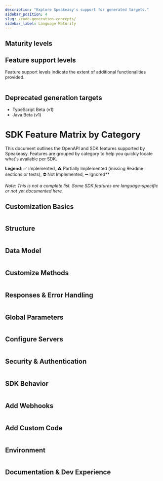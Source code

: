 ```yaml
---
description: "Explore Speakeasy's support for generated targets."
sidebar_position: 4
slug: /code-generation-concepts/
sidebar_label: Language Maturity
---
```




## Maturity levels

<Table
  data={[
    { level: "Alpha", description: "An early preview of upcoming features intended for gathering feedback. Alpha versions are less complete and likely to be unstable, with frequent updates and significant changes." },
    { level: "Beta", description: "A pre-release version that includes many features of GA but is still subject to significant modifications based on user feedback. The interface is considered stable enough for testing." },
    { level: "General availability (GA)", description: "A fully supported release that includes all functionalities altering the type interface from OpenAPI Specification keywords (for example, [oneOf](/docs/customize-sdks/oneof))." }
  ]}
  columns={[
    { key: "level", header: "Maturity level" },
    { key: "description", header: "Description" }
  ]}
/>

## Feature support levels

Feature support levels indicate the extent of additional functionalities provided.


<Table
  data={[
    { target: "[TypeScript](/docs/languages/typescript/methodology-ts)", maturity: "GA", support: "GA" },
    { target: "[Go](/docs/languages/golang/methodology-go)", maturity: "GA", support: "GA" },
    { target: "[Java](/docs/languages/java/methodology-java)", maturity: "GA", support: "GA" },
    { target: "[Python - Pydantic & Async](/docs/languages/python/methodology-python)", maturity: "GA", support: "GA" },
    { target: "[C#](/docs/languages/csharp/methodology-csharp)", maturity: "GA", support: "GA" },
    { target: "[Terraform](/docs/create-terraform)", maturity: "GA", support: "Level 2" },
    { target: "[PHP](/docs/languages/php/methodology-php)", maturity: "GA", support: "Level 1" },
    { target: "[Unity](/docs/languages/unity/methodology-unity)", maturity: "Beta", support: "Level 1" },
    { target: "[Ruby](/docs/languages/ruby/methodology-ruby)", maturity: "Beta", support: "Level 1" },
    { target: "Postman", maturity: "Alpha", support: "Level 1" }
  ]}
  columns={[
    { key: "target", header: "Target" },
    { key: "maturity", header: "Maturity level" },
    { key: "support", header: "Feature support level" }
  ]}
/>

## Deprecated generation targets

* TypeScript Beta (v1)
* Java Beta (v1)

# SDK Feature Matrix by Category

This document outlines the OpenAPI and SDK features supported by Speakeasy. Features are grouped by category to help you quickly locate what's available per SDK.

**Legend**: ✅ Implemented, ⚠️ Partially Implemented (missing Readme sections or tests), ⛔ Not Implemented, ➖ Ignored**

_Note: This is not a complete list. Some SDK features are language-specific or not yet documented here._

## Customization Basics

<Table
  columns={[{ key: "feature", header: "Feature" },
    { key: "typescript", header: "TypeScript" },
    { key: "python", header: "Python" },
    { key: "go", header: "Go" },
    { key: "java", header: "Java" },
    { key: "csharp", header: "C#" },
    { key: "php", header: "PHP" },
    { key: "ruby", header: "Ruby" },
    { key: "unity", header: "Unity" },
    { key: "terraform", header: "Terraform" },
    { key: "postman", header: "Postman" },
  ]}
  data={[
    { feature: "`callbacks`", typescript: "✅", python: "✅", go: "✅", java: "✅", csharp: "✅", php: "✅", ruby: "✅", unity: "✅", terraform: "✅", postman: "⛔" },
    { feature: "`core`", typescript: "✅", python: "✅", go: "✅", java: "✅", csharp: "✅", php: "✅", ruby: "✅", unity: "✅", terraform: "✅", postman: "✅" },
  ]}
/>

## Structure

<Table
  columns={[{ key: "feature", header: "Feature" },
    { key: "typescript", header: "TypeScript" },
    { key: "python", header: "Python" },
    { key: "go", header: "Go" },
    { key: "java", header: "Java" },
    { key: "csharp", header: "C#" },
    { key: "php", header: "PHP" },
    { key: "ruby", header: "Ruby" },
    { key: "unity", header: "Unity" },
    { key: "terraform", header: "Terraform" },
    { key: "postman", header: "Postman" },
  ]}
  data={[
    { feature: "`groups`", typescript: "✅", python: "✅", go: "✅", java: "✅", csharp: "✅", php: "✅", ruby: "✅", unity: "✅", terraform: "✅", postman: "✅" },
    { feature: "`ignores`", typescript: "✅", python: "✅", go: "✅", java: "✅", csharp: "✅", php: "✅", ruby: "✅", unity: "✅", terraform: "✅", postman: "✅" },
    { feature: "`includes`", typescript: "✅", python: "✅", go: "✅", java: "✅", csharp: "✅", php: "✅", ruby: "✅", unity: "✅", terraform: "✅", postman: "✅" },
    { feature: "`nameOverrides`", typescript: "✅", python: "✅", go: "✅", java: "✅", csharp: "✅", php: "✅", ruby: "✅", unity: "✅", terraform: "✅", postman: "✅" },
    { feature: "`multiLevelTagging`", typescript: "✅", python: "✅", go: "✅", java: "✅", csharp: "✅", php: "✅", ruby: "✅", unity: "✅", terraform: "✅", postman: "✅" },
  ]}
/>

## Data Model

<Table
  columns={[{ key: "feature", header: "Feature" },
    { key: "typescript", header: "TypeScript" },
    { key: "python", header: "Python" },
    { key: "go", header: "Go" },
    { key: "java", header: "Java" },
    { key: "csharp", header: "C#" },
    { key: "php", header: "PHP" },
    { key: "ruby", header: "Ruby" },
    { key: "unity", header: "Unity" },
    { key: "terraform", header: "Terraform" },
    { key: "postman", header: "Postman" },
  ]}
  data={[
    { feature: "`disallowCircularRefs`", typescript: "⛔", python: "⛔", go: "⛔", java: "⛔", csharp: "⛔", php: "⛔", ruby: "⛔", unity: "⛔", terraform: "✅", postman: "⛔" },
    { feature: "`enums`", typescript: "✅", python: "✅", go: "✅", java: "✅", csharp: "✅", php: "✅", ruby: "✅", unity: "✅", terraform: "✅", postman: "✅" },
    { feature: "`typeOverrides`", typescript: "✅", python: "✅", go: "✅", java: "✅", csharp: "✅", php: "✅", ruby: "✅", unity: "✅", terraform: "✅", postman: "✅" },
    { feature: "`constsAndDefaults`", typescript: "✅", python: "✅", go: "✅", java: "✅", csharp: "✅", php: "✅", ruby: "✅", unity: "⛔", terraform: "✅", postman: "✅" },
    { feature: "`nullables`", typescript: "✅", python: "✅", go: "✅", java: "✅", csharp: "✅", php: "✅", ruby: "✅", unity: "⛔", terraform: "⛔", postman: "⛔" },
    { feature: "`unions`", typescript: "✅", python: "✅", go: "✅", java: "✅", csharp: "✅", php: "✅", ruby: "✅", unity: "✅", terraform: "✅", postman: "⛔" },
    { feature: "`bigint`", typescript: "✅", python: "✅", go: "✅", java: "✅", csharp: "✅", php: "✅", ruby: "⛔", unity: "✅", terraform: "⛔", postman: "✅" },
    { feature: "`decimal`", typescript: "✅", python: "✅", go: "✅", java: "✅", csharp: "✅", php: "✅", ruby: "⛔", unity: "✅", terraform: "⛔", postman: "✅" },
    { feature: "`sets`", typescript: "⛔", python: "⛔", go: "⛔", java: "⛔", csharp: "⛔", php: "⛔", ruby: "⛔", unity: "⛔", terraform: "✅", postman: "⛔" },
    { feature: "`sliceUnions`", typescript: "✅", python: "✅", go: "✅", java: "✅", csharp: "✅", php: "✅", ruby: "⛔", unity: "⛔", terraform: "⛔", postman: "⛔" },
    { feature: "`additionalProperties`", typescript: "✅", python: "✅", go: "✅", java: "✅", csharp: "✅", php: "✅", ruby: "✅", unity: "✅", terraform: "✅", postman: "⛔" },
    { feature: "`openEnums`", typescript: "✅", python: "✅", go: "✅", java: "✅", csharp: "✅", php: "⛔", ruby: "⛔", unity: "⛔", terraform: "⛔", postman: "⛔" },
  ]}
/>

## Customize Methods

<Table
  columns={[{ key: "feature", header: "Feature" },
    { key: "typescript", header: "TypeScript" },
    { key: "python", header: "Python" },
    { key: "go", header: "Go" },
    { key: "java", header: "Java" },
    { key: "csharp", header: "C#" },
    { key: "php", header: "PHP" },
    { key: "ruby", header: "Ruby" },
    { key: "unity", header: "Unity" },
    { key: "terraform", header: "Terraform" },
    { key: "postman", header: "Postman" },
  ]}
  data={[
    { feature: "`tagBasedOrdering`", typescript: "⛔", python: "⛔", go: "⛔", java: "⛔", csharp: "⛔", php: "⛔", ruby: "⛔", unity: "⛔", terraform: "⛔", postman: "⛔" },
    { feature: "`flattening`", typescript: "✅", python: "✅", go: "✅", java: "✅", csharp: "✅", php: "✅", ruby: "✅", unity: "✅", terraform: "✅", postman: "⛔" },
    { feature: "`methodSecurity`", typescript: "✅", python: "✅", go: "✅", java: "✅", csharp: "✅", php: "✅", ruby: "✅", unity: "✅", terraform: "✅", postman: "✅" },
    { feature: "`methodServerURLs`", typescript: "✅", python: "✅", go: "✅", java: "✅", csharp: "✅", php: "✅", ruby: "✅", unity: "✅", terraform: "✅", postman: "✅" },
    { feature: "`pagination`", typescript: "✅", python: "✅", go: "✅", java: "✅", csharp: "✅", php: "⚠️", ruby: "⚠️", unity: "⚠️", terraform: "✅", postman: "⛔" },
    { feature: "`retries`", typescript: "✅", python: "✅", go: "✅", java: "✅", csharp: "⚠️", php: "⚠️", ruby: "⚠️", unity: "⛔", terraform: "✅", postman: "⛔" },
    { feature: "`defaultEnabledRetries`", typescript: "✅", python: "✅", go: "✅", java: "⛔", csharp: "⛔", php: "⛔", ruby: "⛔", unity: "⛔", terraform: "⛔", postman: "⛔" },
    { feature: "`methodArguments`", typescript: "✅", python: "✅", go: "✅", java: "⛔", csharp: "✅", php: "✅", ruby: "✅", unity: "⛔", terraform: "✅", postman: "⛔" },
    { feature: "`urlBasedPagination`", typescript: "✅", python: "✅", go: "✅", java: "⛔", csharp: "⛔", php: "✅", ruby: "✅", unity: "⛔", terraform: "✅", postman: "⛔" },
  ]}
/>

## Responses & Error Handling

<Table
  columns={[{ key: "feature", header: "Feature" },
    { key: "typescript", header: "TypeScript" },
    { key: "python", header: "Python" },
    { key: "go", header: "Go" },
    { key: "java", header: "Java" },
    { key: "csharp", header: "C#" },
    { key: "php", header: "PHP" },
    { key: "ruby", header: "Ruby" },
    { key: "unity", header: "Unity" },
    { key: "terraform", header: "Terraform" },
    { key: "postman", header: "Postman" },
  ]}
  data={[
    { feature: "`getRequestBodies`", typescript: "⛔", python: "✅", go: "✅", java: "✅", csharp: "✅", php: "✅", ruby: "✅", unity: "✅", terraform: "✅", postman: "✅" },
    { feature: "`inputOutputModels`", typescript: "✅", python: "✅", go: "✅", java: "✅", csharp: "✅", php: "✅", ruby: "✅", unity: "✅", terraform: "✅", postman: "⛔" },
    { feature: "`errors`", typescript: "✅", python: "✅", go: "✅", java: "✅", csharp: "✅", php: "⚠️", ruby: "⚠️", unity: "✅", terraform: "⛔", postman: "✅" },
    { feature: "`enumUnions`", typescript: "✅", python: "✅", go: "⛔", java: "⛔", csharp: "⛔", php: "⛔", ruby: "⛔", unity: "⛔", terraform: "⛔", postman: "⛔" },
    { feature: "`errorUnions`", typescript: "✅", python: "✅", go: "✅", java: "⛔", csharp: "✅", php: "✅", ruby: "⛔", unity: "⛔", terraform: "⛔", postman: "⛔" },
    { feature: "`responseFormat`", typescript: "✅", python: "✅", go: "✅", java: "⛔", csharp: "✅", php: "✅", ruby: "✅", unity: "⛔", terraform: "⛔", postman: "⛔" },
    { feature: "`jsonlResponses`", typescript: "✅", python: "✅", go: "✅", java: "✅", csharp: "⛔", php: "⛔", ruby: "⛔", unity: "⛔", terraform: "⛔", postman: "⛔" },
    { feature: "`uploadStreams`", typescript: "✅", python: "✅", go: "✅", java: "⛔", csharp: "⛔", php: "⛔", ruby: "⛔", unity: "⛔", terraform: "⛔", postman: "⛔" },
  ]}
/>

## Global Parameters

<Table
  columns={[{ key: "feature", header: "Feature" },
    { key: "typescript", header: "TypeScript" },
    { key: "python", header: "Python" },
    { key: "go", header: "Go" },
    { key: "java", header: "Java" },
    { key: "csharp", header: "C#" },
    { key: "php", header: "PHP" },
    { key: "ruby", header: "Ruby" },
    { key: "unity", header: "Unity" },
    { key: "terraform", header: "Terraform" },
    { key: "postman", header: "Postman" },
  ]}
  data={[
    { feature: "`additionalDependencies`", typescript: "✅", python: "✅", go: "✅", java: "✅", csharp: "✅", php: "✅", ruby: "✅", unity: "⛔", terraform: "✅", postman: "⛔" },
    { feature: "`deepObjectParams`", typescript: "✅", python: "✅", go: "✅", java: "⛔", csharp: "⛔", php: "✅", ruby: "⛔", unity: "⛔", terraform: "✅", postman: "⛔" },
    { feature: "`acceptHeaders`", typescript: "✅", python: "✅", go: "✅", java: "✅", csharp: "⛔", php: "⛔", ruby: "⛔", unity: "⛔", terraform: "⛔", postman: "✅" },
    { feature: "`allowReserved`", typescript: "⛔", python: "⛔", go: "⛔", java: "✅", csharp: "⛔", php: "⛔", ruby: "⛔", unity: "⛔", terraform: "⛔", postman: "⛔" },
  ]}
/>

## Configure Servers

<Table
  columns={[{ key: "feature", header: "Feature" },
    { key: "typescript", header: "TypeScript" },
    { key: "python", header: "Python" },
    { key: "go", header: "Go" },
    { key: "java", header: "Java" },
    { key: "csharp", header: "C#" },
    { key: "php", header: "PHP" },
    { key: "ruby", header: "Ruby" },
    { key: "unity", header: "Unity" },
    { key: "terraform", header: "Terraform" },
    { key: "postman", header: "Postman" },
  ]}
  data={[
    { feature: "`globalServerURLs`", typescript: "✅", python: "✅", go: "✅", java: "✅", csharp: "✅", php: "✅", ruby: "✅", unity: "✅", terraform: "✅", postman: "✅" },
    { feature: "`globalSecurityFlattening`", typescript: "✅", python: "✅", go: "✅", java: "✅", csharp: "✅", php: "✅", ruby: "✅", unity: "⛔", terraform: "✅", postman: "⛔" },
    { feature: "`globals`", typescript: "✅", python: "✅", go: "✅", java: "✅", csharp: "✅", php: "✅", ruby: "✅", unity: "✅", terraform: "✅", postman: "✅" },
    { feature: "`serverIDs`", typescript: "✅", python: "✅", go: "✅", java: "✅", csharp: "✅", php: "✅", ruby: "✅", unity: "✅", terraform: "✅", postman: "✅" },
    { feature: "`serverEvents`", typescript: "✅", python: "✅", go: "✅", java: "⚠️", csharp: "⛔", php: "⛔", ruby: "⛔", unity: "⛔", terraform: "⛔", postman: "⛔" },
    { feature: "`serverEventsSentinels`", typescript: "✅", python: "✅", go: "✅", java: "⚠️", csharp: "⛔", php: "⛔", ruby: "⛔", unity: "⛔", terraform: "⛔", postman: "⛔" },
  ]}
/>

## Security & Authentication

<Table
  columns={[{ key: "feature", header: "Feature" },
    { key: "typescript", header: "TypeScript" },
    { key: "python", header: "Python" },
    { key: "go", header: "Go" },
    { key: "java", header: "Java" },
    { key: "csharp", header: "C#" },
    { key: "php", header: "PHP" },
    { key: "ruby", header: "Ruby" },
    { key: "unity", header: "Unity" },
    { key: "terraform", header: "Terraform" },
    { key: "postman", header: "Postman" },
  ]}
  data={[
    { feature: "`globalSecurity`", typescript: "✅", python: "✅", go: "✅", java: "✅", csharp: "✅", php: "✅", ruby: "✅", unity: "✅", terraform: "✅", postman: "✅" },
    { feature: "`globalSecurityCallbacks`", typescript: "✅", python: "✅", go: "✅", java: "✅", csharp: "✅", php: "✅", ruby: "✅", unity: "⛔", terraform: "⛔", postman: "⛔" },
    { feature: "`deprecations`", typescript: "✅", python: "✅", go: "✅", java: "✅", csharp: "✅", php: "✅", ruby: "✅", unity: "✅", terraform: "✅", postman: "⛔" },
    { feature: "`oauth2ClientCredentials`", typescript: "✅", python: "✅", go: "✅", java: "✅", csharp: "✅", php: "✅", ruby: "⛔", unity: "⛔", terraform: "✅", postman: "✅" },
    { feature: "`oauth2Password`", typescript: "✅", python: "⛔", go: "✅", java: "✅", csharp: "⛔", php: "⛔", ruby: "⛔", unity: "⛔", terraform: "⛔", postman: "⛔" },
    { feature: "`customSecuritySchemes`", typescript: "✅", python: "✅", go: "✅", java: "✅", csharp: "✅", php: "✅", ruby: "✅", unity: "⛔", terraform: "⛔", postman: "⛔" },
  ]}
/>

## SDK Behavior

<Table
  columns={[{ key: "feature", header: "Feature" },
    { key: "typescript", header: "TypeScript" },
    { key: "python", header: "Python" },
    { key: "go", header: "Go" },
    { key: "java", header: "Java" },
    { key: "csharp", header: "C#" },
    { key: "php", header: "PHP" },
    { key: "ruby", header: "Ruby" },
    { key: "unity", header: "Unity" },
    { key: "terraform", header: "Terraform" },
    { key: "postman", header: "Postman" },
  ]}
  data={[
    { feature: "`downloadStreams`", typescript: "✅", python: "✅", go: "✅", java: "✅", csharp: "⛔", php: "⛔", ruby: "⛔", unity: "✅", terraform: "⛔", postman: "⛔" },
    { feature: "`stringNumberFormats`", typescript: "✅", python: "✅", go: "✅", java: "⛔", csharp: "⛔", php: "⛔", ruby: "⛔", unity: "⛔", terraform: "⛔", postman: "⛔" },
    { feature: "`flatRequests`", typescript: "⛔", python: "✅", go: "⛔", java: "⛔", csharp: "⛔", php: "⛔", ruby: "⛔", unity: "⛔", terraform: "⛔", postman: "⛔" },
    { feature: "`operationTimeout`", typescript: "✅", python: "✅", go: "✅", java: "⛔", csharp: "⛔", php: "⛔", ruby: "✅", unity: "⛔", terraform: "⛔", postman: "⛔" },
  ]}
/>

## Add Webhooks

<Table
  columns={[{ key: "feature", header: "Feature" },
    { key: "typescript", header: "TypeScript" },
    { key: "python", header: "Python" },
    { key: "go", header: "Go" },
    { key: "java", header: "Java" },
    { key: "csharp", header: "C#" },
    { key: "php", header: "PHP" },
    { key: "ruby", header: "Ruby" },
    { key: "unity", header: "Unity" },
    { key: "terraform", header: "Terraform" },
    { key: "postman", header: "Postman" },
  ]}
  data={[
    { feature: "`webhooks`", typescript: "✅", python: "✅", go: "✅", java: "✅", csharp: "✅", php: "✅", ruby: "✅", unity: "✅", terraform: "✅", postman: "⛔" },
    { feature: "`webhookHandlers`", typescript: "✅", python: "⛔", go: "⛔", java: "⛔", csharp: "⛔", php: "⛔", ruby: "⛔", unity: "⛔", terraform: "⛔", postman: "⛔" },
  ]}
/>

## Add Custom Code

<Table
  columns={[{ key: "feature", header: "Feature" },
    { key: "typescript", header: "TypeScript" },
    { key: "python", header: "Python" },
    { key: "go", header: "Go" },
    { key: "java", header: "Java" },
    { key: "csharp", header: "C#" },
    { key: "php", header: "PHP" },
    { key: "ruby", header: "Ruby" },
    { key: "unity", header: "Unity" },
    { key: "terraform", header: "Terraform" },
    { key: "postman", header: "Postman" },
  ]}
  data={[
    { feature: "`sdkHooks`", typescript: "✅", python: "✅", go: "✅", java: "✅", csharp: "✅", php: "✅", ruby: "✅", unity: "⛔", terraform: "✅", postman: "⛔" },
    { feature: "`customCodeRegions`", typescript: "✅", python: "✅", go: "⛔", java: "✅", csharp: "⛔", php: "⛔", ruby: "⛔", unity: "⛔", terraform: "⛔", postman: "⛔" },
    { feature: "`mockServer`", typescript: "✅", python: "✅", go: "✅", java: "✅", csharp: "⛔", php: "⛔", ruby: "⛔", unity: "⛔", terraform: "⛔", postman: "⛔" },
  ]}
/>

## Environment

<Table
  columns={[{ key: "feature", header: "Feature" },
    { key: "typescript", header: "TypeScript" },
    { key: "python", header: "Python" },
    { key: "go", header: "Go" },
    { key: "java", header: "Java" },
    { key: "csharp", header: "C#" },
    { key: "php", header: "PHP" },
    { key: "ruby", header: "Ruby" },
    { key: "unity", header: "Unity" },
    { key: "terraform", header: "Terraform" },
    { key: "postman", header: "Postman" },
  ]}
  data={[
    { feature: "`hiddenGlobals`", typescript: "✅", python: "✅", go: "✅", java: "✅", csharp: "⛔", php: "⛔", ruby: "⛔", unity: "⛔", terraform: "✅", postman: "✅" },
    { feature: "`configurableModuleName`", typescript: "⛔", python: "✅", go: "⛔", java: "⛔", csharp: "⛔", php: "⛔", ruby: "⛔", unity: "⛔", terraform: "⛔", postman: "⛔" },
    { feature: "`envVarGlobals`", typescript: "✅", python: "✅", go: "✅", java: "⛔", csharp: "⛔", php: "⛔", ruby: "⛔", unity: "⛔", terraform: "⛔", postman: "⛔" },
    { feature: "`envVarSecurityUsage`", typescript: "✅", python: "✅", go: "✅", java: "⛔", csharp: "⛔", php: "⛔", ruby: "⛔", unity: "⛔", terraform: "⛔", postman: "⛔" },
  ]}
/>

## Documentation & Dev Experience

<Table
  columns={[{ key: "feature", header: "Feature" },
    { key: "typescript", header: "TypeScript" },
    { key: "python", header: "Python" },
    { key: "go", header: "Go" },
    { key: "java", header: "Java" },
    { key: "csharp", header: "C#" },
    { key: "php", header: "PHP" },
    { key: "ruby", header: "Ruby" },
    { key: "unity", header: "Unity" },
    { key: "terraform", header: "Terraform" },
    { key: "postman", header: "Postman" },
  ]}
  data={[
    { feature: "`docs`", typescript: "✅", python: "✅", go: "✅", java: "✅", csharp: "✅", php: "✅", ruby: "✅", unity: "✅", terraform: "✅", postman: "✅" },
    { feature: "`examples`", typescript: "✅", python: "✅", go: "✅", java: "✅", csharp: "✅", php: "✅", ruby: "✅", unity: "✅", terraform: "✅", postman: "✅" },
    { feature: "`tests`", typescript: "✅", python: "✅", go: "✅", java: "✅", csharp: "⛔", php: "⛔", ruby: "⛔", unity: "⛔", terraform: "⛔", postman: "⛔" },
  ]}
/>

